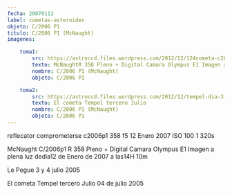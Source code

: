 ```yaml
---
fecha: 20070112
label: cometas-asteroides
objeto: C/2006 P1
titulo: C/2006 P1 (McNaught)
imagenes:

	toma1:
		src: https://astroccd.files.wordpress.com/2012/12/124cometa-c2006p1-reflecator-358-f5-12-enero-2007-iso-100-1-320s.jpg
		texto: McNaughtR 358 Pleno + Digital Camara Olympus E1 Imagen a plena luz dedia a las14H 10m
		nombre: C/2006 P1 (McNaught)
		objeto: C/2006 P1

	toma2:
		src: https://astroccd.files.wordpress.com/2012/12/tempel-dia-3-y-4-julio-2005.jpg
		texto: El cometa Tempel tercero Julio 
		nombre: C/2006 P1 (McNaught)
		objeto: C/2006 P1
---
```


<Imagen src="https://astroccd.files.wordpress.com/2012/12/124cometa-c2006p1-reflecator-358-f5-12-enero-2007-iso-100-1-320s.jpg" />

reflecator comprometerse c2006p1 358 f5 12 Enero 2007 ISO 100 1 320s

McNaught C/2006p1 R 358 Pleno + Digital Camara Olympus E1 Imagen a plena luz dedia12 de Enero de 2007 a las14H 10m
<Imagen src="https://astroccd.files.wordpress.com/2012/12/tempel-dia-3-y-4-julio-2005.jpg" />

Le Pegue 3 y 4 julio 2005

El cometa Tempel tercero Julio 04 de julio 2005